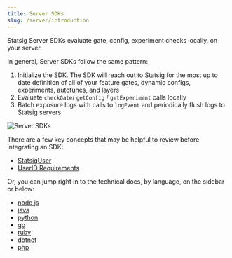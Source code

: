 ```yaml
---
title: Server SDKs
slug: /server/introduction
---
```


Statsig Server SDKs evaluate gate, config, experiment checks locally, on your server.

In general, Server SDKs follow the same pattern:

1. Initialize the SDK.  The SDK will reach out to Statsig for the most up to date definition of all of your feature gates, dynamic configs, experiments, autotunes, and layers
2. Evaluate `checkGate`/ `getConfig` / `getExperiment` calls locally
3. Batch exposure logs with calls to `logEvent` and periodically flush logs to Statsig servers

![Server SDKs](https://user-images.githubusercontent.com/74584483/156812577-bf9af089-eec0-495e-a392-1c4cfe8a2367.png)

There are a few key concepts that may be helpful to review before integrating an SDK:

- [StatsigUser](/server/concepts/user)
- [UserID Requirements](/messages/serverRequiredUserID)

Or, you can jump right in to the technical docs, by language, on the sidebar or below:

- [node js](nodejsServerSDK)
- [java](javaSdk)
- [python](pythonSDK)
- [go](golangSDK)
- [ruby](rubySDK)
- [dotnet](dotnetSDK)
- [php](phpSDK)
